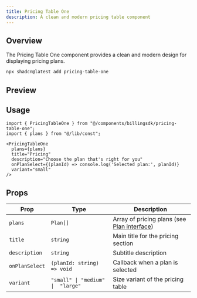 ```yaml
---
title: Pricing Table One
description: A clean and modern pricing table component
---
```



## Overview

The Pricing Table One component provides a clean and modern design for displaying pricing plans.

```bash
npx shadcn@latest add pricing-table-one
```

## Preview


<PreviewComponents>
  <PricingTableOneDemo />
</PreviewComponents>

## Usage

```tsx
import { PricingTableOne } from "@/components/billingsdk/pricing-table-one";
import { plans } from "@/lib/const";

<PricingTableOne 
  plans={plans}
  title="Pricing"
  description="Choose the plan that's right for you"
  onPlanSelect={(planId) => console.log('Selected plan:', planId)}
  variant="small"
/>
```

## Props

| Prop | Type | Description |
|------|------|-------------|
| `plans` | `Plan[]` | Array of pricing plans (see [Plan interface](/docs/interfaces#plan-interface)) |
| `title` | `string` | Main title for the pricing section |
| `description` | `string` | Subtitle description |
| `onPlanSelect` | `(planId: string) => void` | Callback when a plan is selected |
| `variant` | `"small" \| "medium" \|  "large"` | Size variant of the pricing table |
